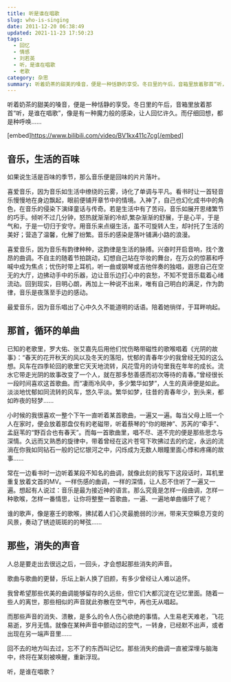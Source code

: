 ```yaml
---
title: 听是谁在唱歌
slug: who-is-singing
date: 2011-12-20 06:38:49
updated: 2021-11-23 17:50:23
tags:
  - 回忆
  - 情感
  - 刘若英
  - 听，是谁在唱歌
  - 老歌
category: 杂思
summary: 听着奶茶的甜美的嗓音，便是一种恬静的享受。冬日里的午后，音箱里放着那首“听，是谁在唱歌”，像是有一种魔力般的感染，让人回忆许久。而仔细回想，都是种呼唤……
---
```


听着奶茶的甜美的嗓音，便是一种恬静的享受。冬日里的午后，音箱里放着那首“听，是谁在唱歌”，像是有一种魔力般的感染，让人回忆许久。而仔细回想，都是种呼唤……

[embed]https://www.bilibili.com/video/BV1kx411c7cg[/embed]

## 音乐，生活的百味

如果说生活是百味的季节，那么音乐便是回味的片片落叶。

喜爱音乐，因为音乐如生活中缭绕的云雾，诗化了单调与平凡。看书时让一首轻音乐慢慢地在身边飘起，眼前便铺开章节中的情境。入神了，自己也幻化成书中的角色，在音乐的侵染下演绎童话与传奇。若是生活中有了苦闷，音乐如展开思绪繁节的巧手。倾听不过几分钟，怒热就渐渐的冷却,繁杂渐渐的舒展，于是心平，于是气和，于是一切归于安守。用音乐来点缀生活，虽不可旋转人生，却衬托了生活的美好；营造了温馨，化解了纷繁。音乐的感染是落叶铺满小路的浪漫。

喜爱音乐，因为音乐有韵律种种，这韵律是生活的脉搏。兴奋时开启音响，找个激昂的曲调。不自主的随着节拍跳动，幻想自己站在华妆的舞台，在万众的惊慕和呼喊中成为焦点；忧伤时带上耳机，听一曲或钢琴或吉他伴奏的独唱，遐思自己在空无的大厅，边拂动手中的乐器，边让音乐边打心中的哀愁，不知不觉音乐载着心绪流动。回到现实，目明心朗，再加上一种说不出来，唯有自己明白的满足，作为韵律，音乐是夜落至手边的感动。

最爱音乐，因为音乐唱出了心中久久不能道明的话语。陪着她徜徉，于耳畔响起。

## 那首，循环的单曲

已知的老歌里，罗大佑、张艾嘉先后用他们忧伤略带磁性的歌喉唱着《光阴的故事》：“春天的花开秋天的风以及冬天的落阳，忧郁的青春年少的我曾经无知的这么想。风车在四季轮回的歌里它天天地流转，风花雪月的诗句里我在年年的成长。流水它带走光阴的故事改变了一个人，就在那多愁善感而初次等待的青春。”曾经很长一段时间喜欢这首歌曲。而“凄雨冷风中，多少繁华如梦”，人生的真谛便是如此。淡淡地忧郁如同流转的风车，悠久平淡。繁华如梦，往昔的青春年少，到头来，都如昨夜的轻梦……

小时候的我很喜欢一整个下午一直听着某首歌曲，一遍又一遍。每当父母上班一个人在家时，便会放着那盘仅有的老磁带，听着蔡琴的“你的眼神”、苏芮的“牵手”、孟庭苇的“野百合也有春天”。而每一首歌曲里，唱不尽、道不完的便是那些思念与深情。久远而又熟悉的旋律中，带着曾经在这片苍穹下吹拂过去的约定，永远的流淌在你我如同钻石一般的记忆银河之中，闪烁成为无数人眼瞳里面心悸和疼痛的故事……

常在一边看书时一边听着某段不知名的曲调，就像此刻的我写下这段话时，耳机里重复放着文首的MV。一样伤感的曲调，一样的深情，让人忍不住听了一遍又一遍。想起有人说过：音乐是最为接近神的语言。那么究竟是怎样一段曲调，怎样一种歌喉，怎样一番情思，让你将整整一首歌曲，一遍、一遍地单曲循环了呢？

谁的歌声，像是塞壬的歌喉，拂拭着人们心灵最脆弱的沙洲，带来天空瞬息万变的风景，奏动了锈迹斑斑的的琴弦……

## 那些，消失的声音

人总是要走出去很远之后，一回头，才会想起那些消失的声音。

歌曲与歌曲的更替，乐坛上新人换了旧颜，有多少曾经让人难以追怀。

我曾希望那些优美的曲调能够留存的久远些，但它们大都沉淀在记忆里面。随着一些人的离世，那些相似的声音就此弥散在空气中，再也无从唱起。

而那些声音的消失、溃散，是多么的令人伤心欲绝的事情。人生易老天难老，飞花易逝，岁月无情。就像在某种声音中颤动过的空气，一转身，已经默不出声，或者出现在另一端声音里……

回不去的地方叫去过，忘不了的东西叫记忆。那些消失的曲调一直被深埋与脑海中，终将在某刻被唤醒，重新浮现。

听，是谁在唱歌？
